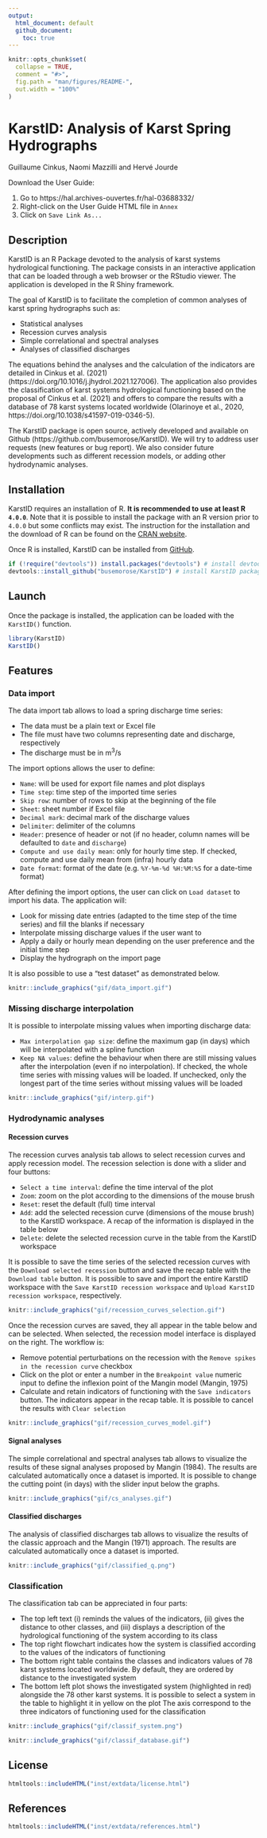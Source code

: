 ```yaml
---
output: 
  html_document: default
  github_document:
    toc: true
---
```


<!-- README.md is generated from README.Rmd. Please edit that file -->

```r
knitr::opts_chunk$set(
  collapse = TRUE,
  comment = "#>",
  fig.path = "man/figures/README-",
  out.width = "100%"
)
```

# KarstID: Analysis of Karst Spring Hydrographs

Guillaume Cinkus, Naomi Mazzilli and Hervé Jourde

Download the User Guide:

1. Go to https://hal.archives-ouvertes.fr/hal-03688332/
2. Right-click on the User Guide HTML file in `Annex`
3. Click on `Save Link As...`

<!-- badges: start -->
<!-- badges: end -->

## Description

KarstID is an R Package devoted to the analysis of karst systems hydrological functioning. The package consists in an interactive application that can be loaded through a web browser or the RStudio viewer. The application is developed in the R Shiny framework.

The goal of KarstID is to facilitate the completion of common analyses of karst spring hydrographs such as:

- Statistical analyses
- Recession curves analysis
- Simple correlational and spectral analyses
- Analyses of classified discharges

The equations behind the analyses and the calculation of the indicators are detailed in Cinkus et al. (2021) (https://doi.org/10.1016/j.jhydrol.2021.127006). The application also provides the classification of karst systems hydrological functioning based on the proposal of Cinkus et al. (2021) and offers to compare the results with a database of 78 karst systems located worldwide (Olarinoye et al., 2020, https://doi.org/10.1038/s41597-019-0346-5). 

The KarstID package is open source, actively developed and available on Github (https://github.com/busemorose/KarstID). We will try to address user requests (new features or bug report). We also consider future developments such as different recession models, or adding other hydrodynamic analyses.

## Installation

KarstID requires an installation of R.  **It is recommended to use at least R `4.0.0`**. Note that it is possible to install the package with an R version prior to `4.0.0` but some conflicts may exist. The instruction for the installation and the download of R can be found on the [CRAN website](https://cran.r-project.org/).

Once R is installed, KarstID can be installed from [GitHub](https://github.com/busemorose/KarstID).

``` r
if (!require("devtools")) install.packages("devtools") # install devtools package if needed
devtools::install_github("busemorose/KarstID") # install KarstID package
```

## Launch

Once the package is installed, the application can be loaded with the `KarstID()` function.

``` r
library(KarstID)
KarstID()
```

## Features

### Data import

The data import tab allows to load a spring discharge time series:

- The data must be a plain text or Excel file 
- The file must have two columns representing date and discharge, respectively 
- The discharge must be in m^3^/s

The import options allows the user to define:

- `Name`: will be used for export file names and plot displays
- `Time step`: time step of the imported time series
- `Skip row`: number of rows to skip at the beginning of the file
- `Sheet`: sheet number if Excel file
- `Decimal mark`: decimal mark of the discharge values
- `Delimiter`: delimiter of the columns
- `Header`: presence of header or not (if no header, column names will be defaulted to `date` and `discharge`)
- `Compute and use daily mean`: only for hourly time step. If checked, compute and use daily mean from (infra) hourly data
- `Date format`: format of the date (e.g. `%Y-%m-%d %H:%M:%S` for a date-time format)

After defining the import options, the user can click on `Load dataset` to import his data. The application will:

- Look for missing date entries (adapted to the time step of the time series) and fill the blanks if necessary
- Interpolate missing discharge values if the user want to
- Apply a daily or hourly mean depending on the user preference and the initial time step
- Display the hydrograph on the import page

It is also possible to use a "test dataset" as demonstrated below.

```r
knitr::include_graphics("gif/data_import.gif")
```

### Missing discharge interpolation

It is possible to interpolate missing values when importing discharge data:

- `Max interpolation gap size`: define the maximum gap (in days) which will be interpolated with a spline function
- `Keep NA values`: define the behaviour when there are still missing values after the interpolation (even if no interpolation). If checked, the whole time series with missing values will be loaded. If unchecked, only the longest part of the time series without missing values will be loaded

```r
knitr::include_graphics("gif/interp.gif")
```

### Hydrodynamic analyses

#### Recession curves

The recession curves analysis tab allows to select recession curves and apply recession model. The recession selection is done with a slider and four buttons:

- `Select a time interval`: define the time interval of the plot
- `Zoom`: zoom on the plot according to the dimensions of the mouse brush
- `Reset`: reset the default (full) time interval
- `Add`: add the selected recession curve (dimensions of the mouse brush) to the KarstID workspace. A recap of the information is displayed in the table below
- `Delete`: delete the selected recession curve in the table from the KarstID workspace

It is possible to save the time series of the selected recession curves with the `Download selected recession` button and save the recap table with the `Download table` button. It is possible to save and import the entire KarstID workspace with the `Save KarstID recession workspace` and `Upload KarstID recession workspace`, respectively.

```r
knitr::include_graphics("gif/recession_curves_selection.gif")
```

Once the recession curves are saved, they all appear in the table below and can be selected. When selected, the recession model interface is displayed on the right. The workflow is:

- Remove potential perturbations on the recession with the `Remove spikes in the recession curve` checkbox
- Click on the plot or enter a number in the `Breakpoint value` numeric input to define the inflexion point of the Mangin model (Mangin, 1975)
- Calculate and retain indicators of functioning with the `Save indicators` button. The indicators appear in the recap table. It is possible to cancel the results with `Clear selection`

```r
knitr::include_graphics("gif/recession_curves_model.gif")
```

#### Signal analyses

The simple correlational and spectral analyses tab allows to visualize the results of these signal analyses proposed by Mangin (1984). The results are calculated automatically once a dataset is imported. It is possible to change the cutting point (in days) with the slider input below the graphs.

```r
knitr::include_graphics("gif/cs_analyses.gif")
```

#### Classified discharges

The analysis of classified discharges tab allows to visualize the results of the classic approach and the Mangin (1971) approach. The results are calculated automatically once a dataset is imported.

```r
knitr::include_graphics("gif/classified_q.png")
```

### Classification

The classification tab can be appreciated in four parts:

- The top left text (i) reminds the values of the indicators, (ii) gives the distance to other classes, and (iii) displays a description of the hydrological functioning of the system according to its class
- The top right flowchart indicates how the system is classified according to the values of the indicators of functioning
- The bottom right table contains the classes and indicators values of 78 karst systems located worldwide. By default, they are ordered by distance to the investigated system
- The bottom left plot shows the investigated system (highlighted in red) alongside the 78 other karst systems. It is possible to select a system in the table to highlight it in yellow on the plot The axis correspond to the three indicators of functioning used for the classification

```r
knitr::include_graphics("gif/classif_system.png")
```

```r
knitr::include_graphics("gif/classif_database.gif")
```

## License

```r
htmltools::includeHTML("inst/extdata/license.html")
```

## References

```r
htmltools::includeHTML("inst/extdata/references.html")
```


